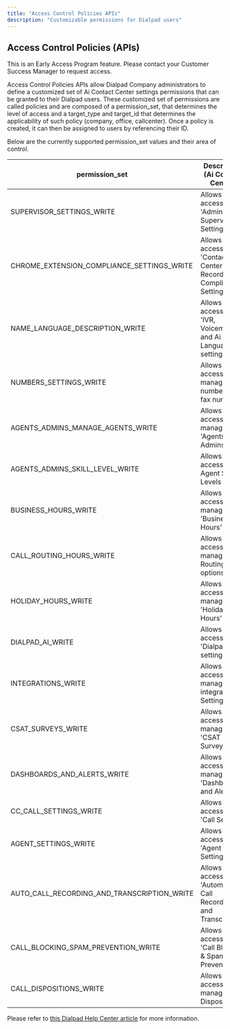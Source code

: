 ```yaml
---
title: "Access Control Policies APIs"
description: "Customizable permissions for Dialpad users"
---
```

## Access Control Policies (APIs)

This is an Early Access Program feature. Please contact your Customer Success Manager to request access.

Access Control Policies APIs allow Dialpad Company administrators to define a customized set of Ai Contact Center settings permissions that can be granted to their Dialpad users. These customized set of permissions are called policies and are composed of a permission\_set, that determines the level of access and a target\_type and target\_id that determines the applicability of such policy (company, office, callcenter). Once a policy is created, it can then be assigned to users by referencing their ID.

Below are the currently supported permission\_set values and their area of control.

| permission\_set | Description (Ai Contact Center) |
| --- | --- |
| SUPERVISOR\_SETTINGS\_WRITE | Allows access to 'Admin and Supervisor Settings' |
| CHROME\_EXTENSION\_COMPLIANCE\_SETTINGS\_WRITE | Allows access to 'Contact Center Recording Compliance Settings' |
| NAME\_LANGUAGE\_DESCRIPTION\_WRITE | Allows access to 'IVR, Voicemail and Ai Language' settings |
| NUMBERS\_SETTINGS\_WRITE | Allows access to manage numbers and fax numbers |
| AGENTS\_ADMINS\_MANAGE\_AGENTS\_WRITE | Allows access to manage 'Agents & Admins' |
| AGENTS\_ADMINS\_SKILL\_LEVEL\_WRITE | Allows access to set Agent Skill Levels |
| BUSINESS\_HOURS\_WRITE | Allows access to manage 'Business Hours' |
| CALL\_ROUTING\_HOURS\_WRITE | Allows access to manage 'Call Routing' options |
| HOLIDAY\_HOURS\_WRITE | Allows access to manage 'Holiday Hours' |
| DIALPAD\_AI\_WRITE | Allows access to 'Dialpad Ai' settings |
| INTEGRATIONS\_WRITE | Allows access to manage integration Settings |
| CSAT\_SURVEYS\_WRITE | Allows access to manage 'CSAT Surveys' |
| DASHBOARDS\_AND\_ALERTS\_WRITE | Allows access to manage 'Dashboards and Alerts' |
| CC\_CALL\_SETTINGS\_WRITE | Allows access to 'Call Settings' |
| AGENT\_SETTINGS\_WRITE | Allows access to 'Agent Settings' |
| AUTO\_CALL\_RECORDING\_AND\_TRANSCRIPTION\_WRITE | Allows access to 'Automatic Call Recording and Transcription' |
| CALL\_BLOCKING\_SPAM\_PREVENTION\_WRITE | Allows access to 'Call Blocking & Spam Prevention' |
| CALL\_DISPOSITIONS\_WRITE | Allows access to manage 'Call Dispositions' |

Please refer to [this Dialpad Help Center article](https://help.dialpad.com/docs/role-based-access-control)
 for more information.